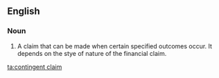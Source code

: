 ==English==
===Noun===
{{en-noun|head=[[contingent]] [[claim]]}}

# {{context|finance|lang=en}} A claim that can be made when certain specified outcomes occur. It depends on the stye of nature of the financial claim.

[[ta:contingent claim]]